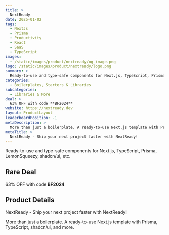 ```yaml
---
title: >
  NextReady
date: 2025-01-02
tags:
  - NextJs
  - Prisma
  - Productivity
  - React
  - SaaS
  - TypeScript
images:
  - /static/images/product/nextready/og-image.png
logo: /static/images/product/nextready/logo.png
summary: >
  Ready-to-use and type-safe components for Next.js, TypeScript, Prisma, LemonSqueezy, shadcn/ui, etc.
categories:
  - Boilerplates, Starters & Libraries
subcategories:
  - Libraries & More
deal: >
  63% OFF with code **BF2024**
website: https://nextready.dev
layout: ProductLayout
leaderboardPosition: -1
metaDescription: >
  More than just a boilerplate. A ready-to-use Next.js template with Prisma, TypeScript, shadcn/ui, and more.
metaTitle: >
  NextReady - Ship your next project faster with NextReady!
---
```

Ready-to-use and type-safe components for Next.js, TypeScript, Prisma, LemonSqueezy, shadcn/ui, etc.

## Rare Deal

63% OFF with code **BF2024**

## Product Details

NextReady - Ship your next project faster with NextReady!

More than just a boilerplate. A ready-to-use Next.js template with Prisma, TypeScript, shadcn/ui, and more.
